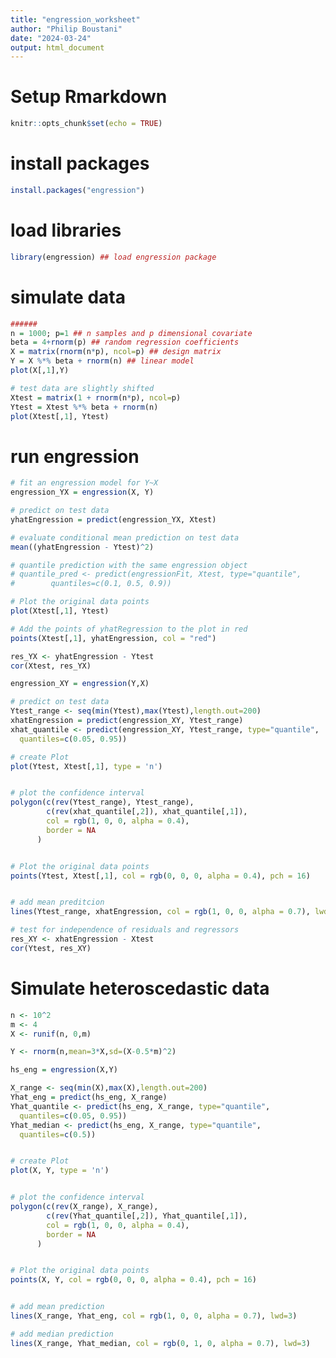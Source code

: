 ```yaml
---
title: "engression_worksheet"
author: "Philip Boustani"
date: "2024-03-24"
output: html_document
---
```


# Setup Rmarkdown

```r
knitr::opts_chunk$set(echo = TRUE)
```

# install packages

```r
install.packages("engression")
```

# load libraries

```r
library(engression) ## load engression package
```

# simulate data

```r
######
n = 1000; p=1 ## n samples and p dimensional covariate 
beta = 4+rnorm(p) ## random regression coefficients 
X = matrix(rnorm(n*p), ncol=p) ## design matrix 
Y = X %*% beta + rnorm(n) ## linear model
plot(X[,1],Y)
```

```r
# test data are slightly shifted
Xtest = matrix(1 + rnorm(n*p), ncol=p)
Ytest = Xtest %*% beta + rnorm(n)
plot(Xtest[,1], Ytest)
```

# run engression

```r
# fit an engression model for Y~X
engression_YX = engression(X, Y) 

# predict on test data 
yhatEngression = predict(engression_YX, Xtest) 

# evaluate conditional mean prediction on test data
mean((yhatEngression - Ytest)^2) 

# quantile prediction with the same engression object 
# quantile_pred <- predict(engressionFit, Xtest, type="quantile", 
#        quantiles=c(0.1, 0.5, 0.9))
```

```r
# Plot the original data points
plot(Xtest[,1], Ytest)

# Add the points of yhatRegression to the plot in red
points(Xtest[,1], yhatEngression, col = "red")
```

```r
res_YX <- yhatEngression - Ytest
cor(Xtest, res_YX)
```

```r
engression_XY = engression(Y,X)
```

```r
# predict on test data 
Ytest_range <- seq(min(Ytest),max(Ytest),length.out=200)
xhatEngression = predict(engression_XY, Ytest_range)
xhat_quantile <- predict(engression_XY, Ytest_range, type="quantile", 
  quantiles=c(0.05, 0.95))
```

```r
# create Plot 
plot(Ytest, Xtest[,1], type = 'n')


# plot the confidence interval 
polygon(c(rev(Ytest_range), Ytest_range), 
        c(rev(xhat_quantile[,2]), xhat_quantile[,1]), 
        col = rgb(1, 0, 0, alpha = 0.4), 
        border = NA
      )


# Plot the original data points
points(Ytest, Xtest[,1], col = rgb(0, 0, 0, alpha = 0.4), pch = 16)


# add mean preditcion
lines(Ytest_range, xhatEngression, col = rgb(1, 0, 0, alpha = 0.7), lwd=3)

```

```r
# test for independence of residuals and regressors
res_XY <- xhatEngression - Xtest
cor(Ytest, res_XY)
```



# Simulate heteroscedastic data

```r
n <- 10^2
m <- 4
X <- runif(n, 0,m)

Y <- rnorm(n,mean=3*X,sd=(X-0.5*m)^2)

hs_eng = engression(X,Y)
```


```r
X_range <- seq(min(X),max(X),length.out=200)
Yhat_eng = predict(hs_eng, X_range)
Yhat_quantile <- predict(hs_eng, X_range, type="quantile", 
  quantiles=c(0.05, 0.95))
Yhat_median <- predict(hs_eng, X_range, type="quantile", 
  quantiles=c(0.5))


# create Plot 
plot(X, Y, type = 'n')


# plot the confidence interval 
polygon(c(rev(X_range), X_range), 
        c(rev(Yhat_quantile[,2]), Yhat_quantile[,1]), 
        col = rgb(1, 0, 0, alpha = 0.4), 
        border = NA
      )


# Plot the original data points
points(X, Y, col = rgb(0, 0, 0, alpha = 0.4), pch = 16)


# add mean prediction
lines(X_range, Yhat_eng, col = rgb(1, 0, 0, alpha = 0.7), lwd=3)

# add median prediction
lines(X_range, Yhat_median, col = rgb(0, 1, 0, alpha = 0.7), lwd=3)
```












